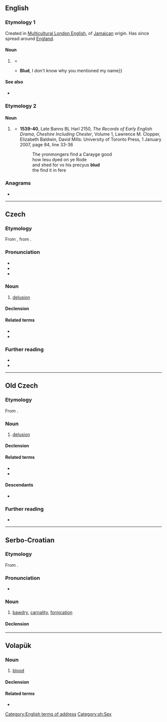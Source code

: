 {{also|блуд}}
==English==

===Etymology 1===
Created in [[Multicultural London English]], of [[Jamaican]] origin. Has since spread around [[England]].

====Noun====
{{en-noun}}

# {{lb|en|UK|MLE|slang}} {{non-gloss definition|Informal address to a male.}}
#* {{quote-song|en|year=2015|artist={{w|Stormzy}}|title=Shut Up|passage=Nowadays all of my shows sold out / Headline tour, yeah '''blud''', sold out}}
#* {{quote-song|en|year=2016|title=Punk (Chipmunk Diss)|artist=Yungen|passage=I heard your mixtape, '''blud''' it was garbage {{...}} '''Blud''', I don't know why you mentioned my name}}

====See also====
* {{l|en|bled}}

===Etymology 2===

====Noun====
{{en-noun|-|s}}

# {{lb|en|UK}} {{obsolete spelling of|en|blood}}
#* '''1539-40''', Late Banns BL Harl 2150, ''The Records of Early English Drama'', ''Cheshire Including Chester'', Volume 1, Lawrence M. Clopper, Elizabeth Baldwin, David Mills: University of Toronto Press, 1 January 2007, page 84, line 33-36
#*: The yronmongers find a Carayge good
#*: how Iesu dyed on ye Rode
#*: and shed for vs his precyus '''blud'''
#*: the find it in fere

===Anagrams===
* {{anagrams|en|a=bdlu|ULDB}}
[[Category:English terms of address]]
----

==Czech==
{{wp|lang=cs}}

===Etymology===
From {{inh|cs|zlw-ocs|blud}}, from {{inh|cs|sla-pro|*blǫdъ}}.

===Pronunciation===
* {{cs-IPA}}
* {{hyphenation|cs|blud}}
* {{rhymes|cs|ut}}

===Noun===
{{cs-noun|g=m-in}}

# [[delusion]]

====Declension====
{{cs-decl-noun
|blud|bludu|bludu|blud|blude|bludu|bludem
|bludy|bludů|bludům|bludy|bludy|bludech|bludy
}}

====Related terms====
* {{l|cs|bludný}}
* {{l|cs|bloudit}}

===Further reading===
* {{R:PSJC}}
* {{R:SSJC}}

----

==Old Czech==

===Etymology===
From {{inh|zlw-ocs|sla-pro|*blǫdъ}}.

===Noun===
{{head|zlw-ocs|noun|g=m}}

# [[delusion]]

====Declension====
{{zlw-ocs-decl-noun-dub|blu|d}}

====Related terms====
* {{l|zlw-ocs|bludný}}
* {{l|zlw-ocs|blúditi}}

====Descendants====
* {{desc|cs|blud}}

===Further reading===
* {{R:Vokabulář webový}}

----

==Serbo-Croatian==

===Etymology===
From {{inh|sh|sla-pro|*blǫdъ}}.

===Pronunciation===
* {{IPA|sh|/blûːd/}}

===Noun===
{{sh-noun|g=m|head=blȗd}}

# [[bawdry]], [[carnality]], [[fornication]]

====Declension====
{{sh-decl-noun
|blud|bludovi
|bluda|bludova
|bludu|bludovima
|blud|bludove
|blude|bludovi
|bludu|bludovima
|bludom|bludovima
}}

[[Category:sh:Sex]]

----

==Volapük==

===Noun===
{{vo-noun}}

# [[blood]]

====Declension====
{{vo-decl-noun}}

====Related terms====
* {{l|vo|bludön}}